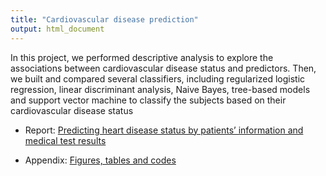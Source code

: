 ```yaml
---
title: "Cardiovascular disease prediction"
output: html_document
---
```


In this project, we performed descriptive analysis to explore the associations between cardiovascular disease status and predictors. Then, we built and compared several classifiers, including regularized logistic regression, linear discriminant analysis, Naive Bayes, tree-based models and support vector machine to classify the subjects based on their cardiovascular disease status

* Report: [Predicting heart disease status by patients’ information and medical test results](.\\files\\P8106 report.pdf)

* Appendix: [Figures, tables and codes](.\\files\\P8106 appendix.pdf)